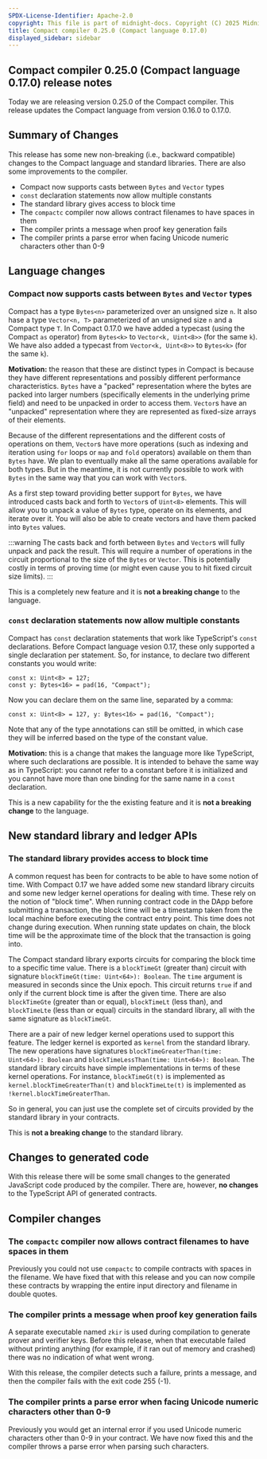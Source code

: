 ```yaml
---
SPDX-License-Identifier: Apache-2.0
copyright: This file is part of midnight-docs. Copyright (C) 2025 Midnight Foundation. Licensed under the Apache License, Version 2.0 (the "License"); You may not use this file except in compliance with the License. You may obtain a copy of the License at http://www.apache.org/licenses/LICENSE-2.0 Unless required by applicable law or agreed to in writing, software distributed under the License is distributed on an "AS IS" BASIS, WITHOUT WARRANTIES OR CONDITIONS OF ANY KIND, either express or implied. See the License for the specific language governing permissions and limitations under the License.
title: Compact compiler 0.25.0 (Compact language 0.17.0)
displayed_sidebar: sidebar
---
```


## Compact compiler 0.25.0 (Compact language 0.17.0) release notes

Today we are releasing version 0.25.0 of the Compact compiler.
This release updates the Compact language from version 0.16.0 to 0.17.0.

## Summary of Changes

This release has some new non-breaking (i.e., backward compatible) changes to the Compact language and standard libraries.
There are also some improvements to the compiler.

- Compact now supports casts between `Bytes` and `Vector` types
- `const` declaration statements now allow multiple constants
- The standard library gives access to block time
- The `compactc` compiler now allows contract filenames to have spaces in them
- The compiler prints a message when proof key generation fails
- The compiler prints a parse error when facing Unicode numeric characters other than 0-9


## Language changes

### Compact now supports casts between `Bytes` and `Vector` types

Compact has a type `Bytes<n>` parameterized over an unsigned size `n`.
It also hase a type `Vector<n, T>` parameterized of an unsigned size `n` and a Compact type `T`.
In Compact 0.17.0 we have added a typecast (using the Compact `as` operator) from `Bytes<k>` to `Vector<k, Uint<8>>` (for the same `k`).
We have also added a typecast from `Vector<k, Uint<8>>` to `Bytes<k>` (for the same `k`).

**Motivation:** the reason that these are distinct types in Compact is because they have different representations
and possibly different performance characteristics.
`Bytes` have a "packed" representation where the bytes are packed into larger numbers (specifically elements in the underlying prime field)
and need to be unpacked in order to access them.
`Vector`s have an "unpacked" representation where they are represented as fixed-size arrays of their elements.

Because of the different representations and the different costs of operations on them, `Vector`s have more operations
(such as indexing and iteration using `for` loops or `map` and `fold` operators) available on them than `Bytes` have.
We plan to eventually make all the same operations available for both types.
But in the meantime, it is not currently possible to work with `Bytes` in the same way that you can work with `Vector`s.

As a first step toward providing better support for `Bytes`, we have introduced casts back and forth to `Vector`s of `Uint<8>` elements.
This will allow you to unpack a value of `Bytes` type, operate on its elements, and iterate over it.
You will also be able to create vectors and have them packed into `Bytes` values.

:::warning
The casts back and forth between `Bytes` and `Vector`s will fully unpack and pack the result.
This will require a number of operations in the circuit proportional to the size of the `Bytes` or `Vector`.
This is potentially costly in terms of proving time (or might even cause you to hit fixed circuit size limits).
:::

This is a completely new feature and it is **not a breaking change** to the language.

### `const` declaration statements now allow multiple constants

Compact has `const` declaration statements that work like TypeScript's `const` declarations.
Before Compact language vesion 0.17, these only supported a single declaration per statement.
So, for instance, to declare two different constants you would write:

```compact
const x: Uint<8> = 127;
const y: Bytes<16> = pad(16, "Compact");
```

Now you can declare them on the same line, separated by a comma:

```compact
const x: Uint<8> = 127, y: Bytes<16> = pad(16, "Compact");
```

Note that any of the type annotations can still be omitted, in which case they will be inferred based on the type of the constant value.

**Motivation:** this is a change that makes the language more like TypeScript, where such declarations are possible.
It is intended to behave the same way as in TypeScript: you cannot refer to a constant before it is initialized
and you cannot have more than one binding for the same name in a `const` declaration.

This is a new capability for the the existing feature and it is **not a breaking change** to the language.

## New standard library and ledger APIs

### The standard library provides access to block time

A common request has been for contracts to be able to have some notion of time.
With Compact 0.17 we have added some new standard library circuits and some new ledger kernel operations for dealing with time.
These rely on the notion of "block time".
When running contract code in the DApp before submitting a transaction,
the block time will be a timestamp taken from the local machine before executing the contract entry point.
This time does not change during execution.
When running state updates on chain, the block time will be the approximate time of the block that the transaction is going into.

The Compact standard library exports circuits for comparing the block time to a specific time value.
There is a `blockTimeGt` (greater than) circuit with signature `blockTimeGt(time: Uint<64>): Boolean`.
The `time` argument is measured in seconds since the Unix epoch.
This circuit returns `true` if and only if the current block time is after the given time.
There are also `blockTimeGte` (greater than or equal), `blockTimeLt` (less than), and `blockTimeLte` (less than or equal) circuits in the standard library,
all with the same signature as `blockTimeGt`.

There are a pair of new ledger kernel operations used to support this feature.
The ledger kernel is exported as `kernel` from the standard library.
The new operations have signatures `blockTimeGreaterThan(time: Uint<64>): Boolean` and `blockTimeLessThan(time: Uint<64>): Boolean`.
The standard library circuits have simple implementations in terms of these kernel operations.
For instance, `blockTimeGt(t)` is implemented as `kernel.blockTimeGreaterThan(t)` and `blockTimeLte(t)` is implemented as `!kernel.blockTimeGreaterThan`.

So in general, you can just use the complete set of circuits provided by the standard library in your contracts.

This is **not a breaking change** to the standard library.

## Changes to generated code

With this release there will be some small changes to the generated JavaScript code produced by the compiler.
There are, however, **no changes** to the TypeScript API of generated contracts.

## Compiler changes

### The `compactc` compiler now allows contract filenames to have spaces in them

Previously you could not use `compactc` to compile contracts with spaces in the filename.
We have fixed that with this release and you can now compile these contracts by wrapping the entire input directory and filename in double quotes.

### The compiler prints a message when proof key generation fails

A separate executable named `zkir` is used during compilation to generate prover and verifier keys.
Before this release, when that executable failed without printing anything (for example, if it ran out of memory and crashed)
there was no indication of what went wrong.

With this release, the compiler detects such a failure, prints a message, and then the compiler fails with the exit code 255 (-1).

### The compiler prints a parse error when facing Unicode numeric characters other than 0-9

Previously you would get an internal error if you used Unicode numeric characters other than 0-9 in your contract.
We have now fixed this and the compiler throws a parse error when parsing such characters.
